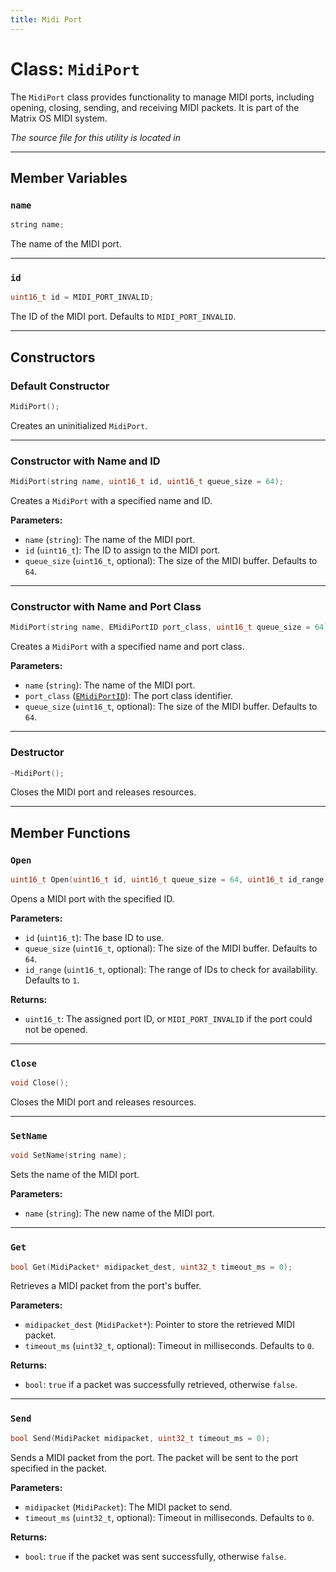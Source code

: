 ```yaml
---
title: Midi Port
---
```


# Class: `MidiPort`

The `MidiPort` class provides functionality to manage MIDI ports, including opening, closing, sending, and receiving MIDI packets. It is part of the Matrix OS MIDI system.

*The source file for this utility is located in <GithubLink path="os/framework/MidiPort.h"/>*

---

## Member Variables

### `name`
```cpp
string name;
```

The name of the MIDI port.

---

### `id`
```cpp
uint16_t id = MIDI_PORT_INVALID;
```

The ID of the MIDI port. Defaults to `MIDI_PORT_INVALID`.

---

## Constructors

### Default Constructor
```cpp
MidiPort();
```

Creates an uninitialized `MidiPort`.

---

### Constructor with Name and ID
```cpp
MidiPort(string name, uint16_t id, uint16_t queue_size = 64);
```

Creates a `MidiPort` with a specified name and ID.

**Parameters:**
- `name` (`string`): The name of the MIDI port.
- `id` (`uint16_t`): The ID to assign to the MIDI port.
- `queue_size` (`uint16_t`, optional): The size of the MIDI buffer. Defaults to `64`.

---

### Constructor with Name and Port Class
```cpp
MidiPort(string name, EMidiPortID port_class, uint16_t queue_size = 64);
```

Creates a `MidiPort` with a specified name and port class.

**Parameters:**
- `name` (`string`): The name of the MIDI port.
- `port_class` ([`EMidiPortID`](../Types/MidiPacket.mdx#emidiportid)): The port class identifier.
- `queue_size` (`uint16_t`, optional): The size of the MIDI buffer. Defaults to `64`.

---

### Destructor
```cpp
~MidiPort();
```

Closes the MIDI port and releases resources.

---

## Member Functions

### `Open`
```cpp
uint16_t Open(uint16_t id, uint16_t queue_size = 64, uint16_t id_range = 1);
```

Opens a MIDI port with the specified ID.

**Parameters:**
- `id` (`uint16_t`): The base ID to use.
- `queue_size` (`uint16_t`, optional): The size of the MIDI buffer. Defaults to `64`.
- `id_range` (`uint16_t`, optional): The range of IDs to check for availability. Defaults to `1`.

**Returns:**
- `uint16_t`: The assigned port ID, or `MIDI_PORT_INVALID` if the port could not be opened.

---

### `Close`
```cpp
void Close();
```

Closes the MIDI port and releases resources.

---

### `SetName`
```cpp
void SetName(string name);
```

Sets the name of the MIDI port.

**Parameters:**
- `name` (`string`): The new name of the MIDI port.

---

### `Get`
```cpp
bool Get(MidiPacket* midipacket_dest, uint32_t timeout_ms = 0);
```

Retrieves a MIDI packet from the port's buffer.

**Parameters:**
- `midipacket_dest` (`MidiPacket*`): Pointer to store the retrieved MIDI packet.
- `timeout_ms` (`uint32_t`, optional): Timeout in milliseconds. Defaults to `0`.

**Returns:**
- `bool`: `true` if a packet was successfully retrieved, otherwise `false`.

---

### `Send`
```cpp
bool Send(MidiPacket midipacket, uint32_t timeout_ms = 0);
```

Sends a MIDI packet from the port. The packet will be sent to the port specified in the packet.

**Parameters:**
- `midipacket` (`MidiPacket`): The MIDI packet to send.
- `timeout_ms` (`uint32_t`, optional): Timeout in milliseconds. Defaults to `0`.

**Returns:**
- `bool`: `true` if the packet was sent successfully, otherwise `false`.